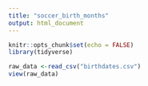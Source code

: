 ```yaml
---
title: "soccer_birth_months"
output: html_document
---
```


```r
knitr::opts_chunk$set(echo = FALSE)
library(tidyverse)
```

```r
raw_data <-read_csv("birthdates.csv")
view(raw_data)
```



